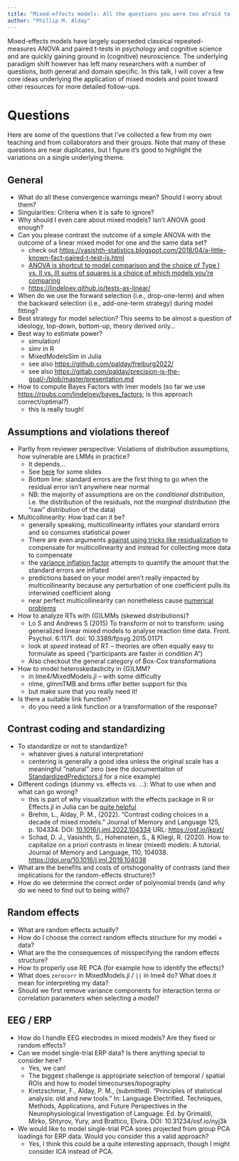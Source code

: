 ```yaml
---
title: "Mixed-effects models: All the questions you were too afraid to ask"
author: "Phillip M. Alday"
---
```


Mixed-effects models have largely superseded classical repeated-measures ANOVA and paired t-tests in psychology and cognitive science and are quickly gaining ground in (cognitive) neuroscience.
The underlying paradigm shift however has left many researchers with a number of questions, both general and domain specific.
In this talk, I will cover a few core ideas underlying the application of mixed models and point toward other resources for more detailed follow-ups.

# Questions

Here are some of the questions that I've collected a few from my own teaching and from collaborators and their groups.
Note that many of these questions are near duplicates, but I figure it's good to highlight the variations on a single underlying theme.

## General
- What do all these convergence warnings mean? Should I worry about them?
- Singularities: Criteria when it is safe to ignore?
- Why should I even care about mixed models? Isn't ANOVA good enough?
- Can you please contrast the outcome of a simple ANOVA with the outcome of a linear mixed model for one and the same data set?
    - check out <https://vasishth-statistics.blogspot.com/2018/04/a-little-known-fact-paired-t-test-is.html>
    - [ANOVA is shortcut to model comparison and the choice of Type I vs. II vs. III sums of squares is a choice of which models you're comparing](https://www.stats.ox.ac.uk/pub/MASS3/Exegeses.pdf)
    - <https://lindeloev.github.io/tests-as-linear/>
- When do we use the forward selection (i.e., drop-one-term) and when the backward selection (i.e., add-one-term strategy) during model fitting?
- Best strategy for model selection? This seems to be almost a question of ideology, top-down, bottom-up, theory derived only...
- Best way to estimate power?
    - simulation!
    - simr in R
    - MixedModelsSim in Julia
    - see also  <https://github.com/palday/freiburg2022/>
    - see also <https://gitlab.com/palday/precision-is-the-goal/-/blob/master/presentation.md>
- How to compute Bayes Factors with lmer models (so far we use <https://rpubs.com/lindeloev/bayes_factors>; is this approach correct/optimal?)
    - this is really tough!

## Assumptions and violations thereof
- Partly from reviewer perspective: Violations of distribution assumptions, how vulnerable are LMMs in practice?
    - It depends...
    - See [here](file:///home/phillip/Downloads/optional-stopping-in-the-garden.pdf) for some slides
    - Bottom line: standard errors are the first thing to go when the residual error isn't anywhere near normal
    - NB: the majority of assumptions are on the *conditional distribution*, i.e. the distribution of the residuals, not the *marginal distribution* (the "raw" distribution of the data)
- Multicollinearity: How bad can it be?
    - generally speaking, multicollinearity inflates your standard errors and so consumes statistical power
    - There are even arguments [against using tricks like residualization](https://doi.org/10.1016/j.ssresearch.2012.05.014) to compensate for multicollinearity and instead for collecting more data to compensate
    - the [variance inflation factor](VIF) attempts to quantify the amount that the standard errors are inflated
    - predictions based on your model aren't really impacted by multicollinearity because any perturbation of one coefficient pulls its interwined coefficient along
    - near perfect multicollinearity can nonetheless cause [numerical problems](https://juliastats.org/MixedModels.jl/stable/rankdeficiency/#Fixed-effects)
- How to analyze RTs with (G)LMMs (skewed distributions)?
    - Lo S and Andrews S (2015) To transform or not to transform: using generalized linear mixed models to analyse reaction time data. Front. Psychol. 6:1171. doi: 10.3389/fpsyg.2015.01171
    - look at *speed* instead of RT -- theories are often equally easy to formulate as speed ("participants are faster in condition A")
    - Also checkout the general category of Box-Cox transformations
- How to model heteroskedasticity in (G)LMM?
    - in lme4/MixedModels.jl -- with some difficulty
    - nlme, glmmTMB and brms offer better support for this
    - but make sure that you really need it!
- Is there a suitable link function?
    - do you need a link function or a transformation of the response?

## Contrast coding and standardizing
- To standardize or not to standardize?
    - whatever gives a natural interpretation!
    - centering is generally a good idea unless the original scale has a meaningful "natural" zero (see the documentaiton of [StandardizedPredictors.jl](https://beacon-biosignals.github.io/StandardizedPredictors.jl/stable/) for a nice example)
- Different codings (dummy vs. effects vs. ...): What to use when and what can go wrong?
    - this is part of why visualization with the effects package in R or Effects.jl in Julia can be [quite helpful](https://beacon-biosignals.github.io/Effects.jl/stable/)
    - Brehm, L., Alday, P. M., (2022). "Contrast coding choices in a decade of mixed models." Journal of Memory and Language 125, p. 104334. DOI: [10.1016/j.jml.2022.104334](https://doi.org/10.1016/j.jml.2022.104334) URL: <https://osf.io/jkpxt/>
    - Schad, D. J., Vasishth, S., Hohenstein, S., & Kliegl, R. (2020). How to capitalize on a priori contrasts in linear (mixed) models: A tutorial. Journal of Memory and Language, 110, 104038. <https://doi.org/10.1016/j.jml.2019.104038>
- What are the benefits and costs of ortshogonality of contrasts (and their implications for the random-effects structure)?
- How do we determine the correct order of polynomial trends (and why do we need to find out to being with)?

## Random effects
- What are random effects actually?
- How do I choose the correct random effects structure for my model + data?
- What are the the consequences of misspecifying the random effects
structure?
- How to properly use RE PCA (for example how to identify the effects)?
- What does `zerocorr` in MixedModels.jl / `||` in lme4 do? What does it mean for interpreting my data?
- Should we first remove variance components for interaction terms or correlation parameters when selecting a model?

## EEG / ERP
- How do I handle EEG electrodes in mixed models? Are they fixed or
random effects?
- Can we model single-trial ERP data? Is there anything special to consider here?
    - Yes, we can!
    - The biggest challenge is appropriate selection of temporal / spatial ROIs and how to model timecourses/topography
    - Kretzschmar, F., Alday, P. M., (submitted). "Principles of statistical analysis: old and new tools." In: Language Electrified. Techniques, Methods, Applications, and Future Perspectives in the Neurophysiological Investigation of Language. Ed. by Grimaldi, Mirko, Shtyrov, Yury, and Brattico, Elvira. DOI: 10.31234/osf.io/nyj3k
- We would like to model single-trial PCA sores projected from group PCA loadings for ERP data. Would you consider this a valid approach?
    - Yes, I think this could be a quite interesting approach, though I might consider ICA instead of PCA.
